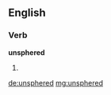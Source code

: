 ==English==

===Verb===
'''unsphered'''

# {{en-past of|unsphere}}

[[de:unsphered]]
[[mg:unsphered]]